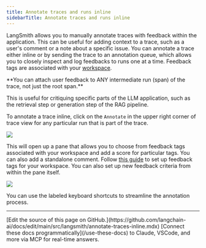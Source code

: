 ```yaml
---
title: Annotate traces and runs inline
sidebarTitle: Annotate traces and runs inline
---
```


LangSmith allows you to manually annotate traces with feedback within the application. This can be useful for adding context to a trace, such as a user's comment or a note about a specific issue.
You can annotate a trace either inline or by sending the trace to an annotation queue, which allows you to closely inspect and log feedbacks to runs one at a time.
Feedback tags are associated with your [workspace](/langsmith/administration-overview#workspaces).

<Note>
**You can attach user feedback to ANY intermediate run (span) of the trace, not just the root span.**

This is useful for critiquing specific parts of the LLM application, such as the retrieval step or generation step of the RAG pipeline.

</Note>

To annotate a trace inline, click on the `Annotate` in the upper right corner of trace view for any particular run that is part of the trace.

![](/langsmith/images/annotate-trace-inline.png)

This will open up a pane that allows you to choose from feedback tags associated with your workspace and add a score for particular tags. You can also add a standalone comment. Follow [this guide](./set-up-feedback-criteria) to set up feedback tags for your workspace.
You can also set up new feedback criteria from within the pane itself.

![](/langsmith/images/annotation-sidebar.png)

You can use the labeled keyboard shortcuts to streamline the annotation process.

---

<Callout icon="pen-to-square" iconType="regular">
    [Edit the source of this page on GitHub.](https://github.com/langchain-ai/docs/edit/main/src/langsmith/annotate-traces-inline.mdx)
</Callout>
<Tip icon="terminal" iconType="regular">
    [Connect these docs programmatically](/use-these-docs) to Claude, VSCode, and more via MCP for    real-time answers.
</Tip>
